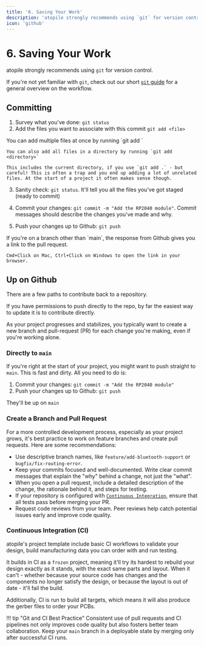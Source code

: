 ```yaml
---
title: '6. Saving Your Work'
description: 'atopile strongly recommends using `git` for version control.'
icon: 'github'
---
```


# 6. Saving Your Work

atopile strongly recommends using `git` for version control.

If you're not yet familiar with `git`, check out our short [`git` guide](../guides/git.md) for a general overview on the workflow.

## Committing

1. Survey what you've done: `git status`
2. Add the files you want to associate with this commit `git add <file>`

<Note>
    You can add multiple files at once by running `git add <file1> <file2> <file3>`

    You can also add all files in a directory by running `git add <directory>`

    This includes the current directory, if you use `git add .` - but careful! This is often a trap and you end up adding a lot of unrelated files. At the start of a project it often makes sense though.
</Note>

3. Sanity check: `git status`. It'll tell you all the files you've got staged (ready to commit)

4. Commit your changes: `git commit -m "Add the RP2040 module"`. Commit messages should describe the changes you've made and why.

5. Push your changes up to Github: `git push`

<Note>
    If you're on a branch other than `main`, the response from Github gives you a link to the pull request.

    Cmd+Click on Mac, Ctrl+Click on Windows to open the link in your browser.
</Note>

## Up on Github

There are a few paths to contribute back to a repository.

If you have permissions to push directly to the repo, by far the easiest way to update it is to contribute directly.

As your project progresses and stabilizes, you typically want to create a new branch and pull-request (PR) for each change you're making, even if you're working alone.


### Directly to `main`

If you're right at the start of your project, you might want to push straight to `main`. This is fast and dirty. All you need to do is:

1. Commit your changes: `git commit -m "Add the RP2040 module"`
2. Push your changes up to Github: `git push`

They'll be up on `main`


### Create a Branch and Pull Request

For a more controlled development process, especially as your project grows, it's best practice to work on feature branches and create pull requests. Here are some recommendations:

- Use descriptive branch names, like `feature/add-bluetooth-support` or `bugfix/fix-routing-error`.
- Keep your commits focused and well-documented. Write clear commit messages that explain the "why" behind a change, not just the "what".
- When you open a pull request, include a detailed description of the change, the rationale behind it, and steps for testing.
- If your repository is configured with [`Continuous Integration`](#continuous-integration), ensure that all tests pass before merging your PR.
- Request code reviews from your team. Peer reviews help catch potential issues early and improve code quality.

### Continuous Integration (CI)

atopile's project template include basic CI workflows to validate your design, build manufacturing data you can order with and run testing.

It builds in CI as a `frozen` project, meaning it'll try its hardest to rebuild your design exactly as it stands, with the exact same parts and layout. When it can't - whether because your source code has changes and the components no longer satisfy the design, or because the layout is out of date - it'll fail the build.

Additionally, CI is run to build all targets, which means it will also produce the gerber files to order your PCBs.

!!! tip "Git and CI Best Practice"
    Consistent use of pull requests and CI pipelines not only improves code quality but also fosters better team collaboration. Keep your `main` branch in a deployable state by merging only after successful CI runs.
